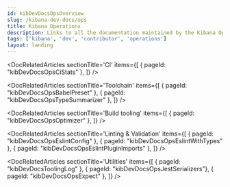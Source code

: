 ```yaml
---
id: kibDevDocsOpsOverview
slug: /kibana-dev-docs/ops
title: Kibana Operations
description: Links to all the documentation maintained by the Kibana Operations team
tags: ['kibana', 'dev', 'contributor', 'operations']
layout: landing
---
```


<DocLandingHero
  title='Welcome to the ops docs!'
  description="👋 Here you will find documentation about all the things the Kibana Operations team manages. Feel free to look around and ask questions!"
/>

<DocRelatedArticles
  sectionTitle='CI'
  items={[
    { pageId: "kibDevDocsOpsCiStats" },
  ]}
/>

<DocRelatedArticles
  sectionTitle='Toolchain'
  items={[
    { pageId: "kibDevDocsOpsBabelPreset" },
    { pageId: "kibDevDocsOpsTypeSummarizer" },
  ]}
/>

<DocRelatedArticles
  sectionTitle='Build tooling'
  items={[
    { pageId: "kibDevDocsOpsOptimizer" },
  ]}
/>

<DocRelatedArticles
  sectionTitle='Linting & Validation'
  items={[
    { pageId: "kibDevDocsOpsEslintConfig" },
    { pageId: "kibDevDocsOpsEslintWithTypes" },
    { pageId: "kibDevDocsOpsEslintPluginImports" },
  ]}
/>

<DocRelatedArticles
  sectionTitle='Utilities'
  items={[
    { pageId: "kibDevDocsToolingLog" },
    { pageId: "kibDevDocsOpsJestSerializers"},
    { pageId: "kibDevDocsOpsExpect" },
  ]}
/>